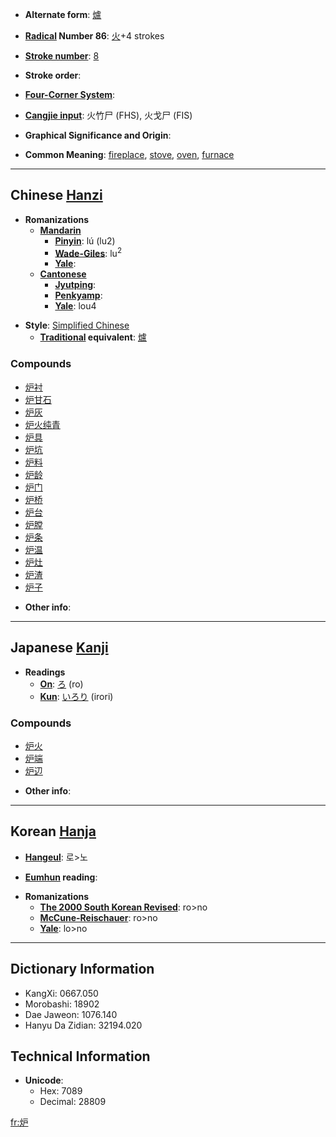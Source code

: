 * '''Alternate form''': [[爐]]

* '''[[Wiktionary:Chinese radical index| Radical]] Number 86''': [[Wiktionary:Chinese radical index 火|火]]+4 strokes

* '''[[Wiktionary:Chinese total strokes index|Stroke number]]''': [[Wiktionary:Chinese total strokes index 8|8]]

* '''Stroke order''': 

* '''[[Wiktionary:Chinese four corner index|Four-Corner System]]''': 

* '''[[Wiktionary:Chinese Cangjie index|Cangjie input]]''': 火竹尸 (FHS), 火戈尸 (FIS)

* '''Graphical Significance and Origin''': 

* '''Common Meaning''': [[fireplace]], [[stove]], [[oven]], [[furnace]]

----

== Chinese [[Hanzi]] ==

* '''Romanizations'''
** '''[[Mandarin]]'''
*** '''[[Pinyin]]''': lú (lu2)
*** '''[[Wade-Giles]]''': lu<sup>2</sup>
*** '''[[Yale]]''': 
** '''[[Cantonese]]'''
*** '''[[Jyutping]]''':
*** '''[[Penkyamp]]''': 
*** '''[[Yale]]''': lou4

* '''Style''': [[Simplified Chinese]] 
** '''[[Traditional Chinese|Traditional]] equivalent''': [[爐]]

===Compounds===
*[[炉衬]]
*[[炉甘石]]
*[[炉灰]]
*[[炉火纯青]]
*[[炉具]]
*[[炉坑]]
*[[炉料]]
*[[炉龄]]
*[[炉门]]
*[[炉桥]]
*[[炉台]]
*[[炉膛]]
*[[炉条]]
*[[炉温]]
*[[炉灶]]
*[[炉渣]]
*[[炉子]]

* '''Other info''': 

----

== Japanese [[Kanji]] ==

* '''Readings'''
** '''[[On]]''': [[ろ]] (ro)
** '''[[Kun]]''': [[いろり]] (irori)

===Compounds===
*[[炉火]]
*[[炉端]]
*[[炉辺]]

* '''Other info''':  

----

== Korean [[Hanja]] ==

* '''[[Hangeul]]''': 로>노

* '''[[Eumhun]] reading''': 

* '''Romanizations'''
** '''[[The 2000 South Korean Revised Romanization|The 2000 South Korean Revised]]''': ro>no
** '''[[McCune-Reischauer]]''': ro>no
** '''[[Yale]]''': lo>no

----

== Dictionary Information ==

* KangXi: 0667.050
* Morobashi: 18902
* Dae Jaweon: 1076.140
* Hanyu Da Zidian: 32194.020

== Technical Information ==

* '''Unicode''':
** Hex: 7089
** Decimal: 28809

[[fr:炉]]